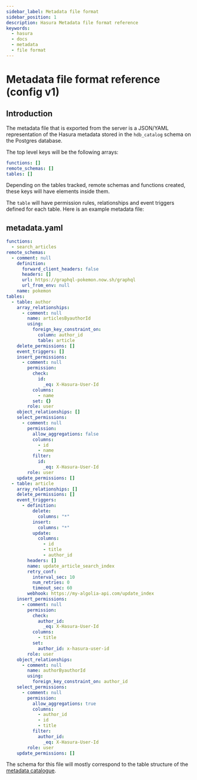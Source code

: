 ```yaml
---
sidebar_label: Metadata file format
sidebar_position: 1
description: Hasura Metadata file format reference
keywords:
  - hasura
  - docs
  - metadata
  - file format
---
```


# Metadata file format reference (config v1)

## Introduction

The metadata file that is exported from the server is a JSON/YAML
representation of the Hasura metadata stored in the `hdb_catalog` schema
on the Postgres database.

The top level keys will be the following arrays:

```yaml
functions: []
remote_schemas: []
tables: []
```

Depending on the tables tracked, remote schemas and functions created,
these keys will have elements inside them.

The `table` will have permission rules, relationships and event triggers
defined for each table. Here is an example metadata file:

## metadata.yaml

```yaml
functions:
  - search_articles
remote_schemas:
  - comment: null
    definition:
      forward_client_headers: false
      headers: []
      url: https://graphql-pokemon.now.sh/graphql
      url_from_env: null
    name: pokemon
tables:
  - table: author
    array_relationships:
      - comment: null
        name: articlesByauthorId
        using:
          foreign_key_constraint_on:
            column: author_id
            table: article
    delete_permissions: []
    event_triggers: []
    insert_permissions:
      - comment: null
        permission:
          check:
            id:
              _eq: X-Hasura-User-Id
          columns:
            - name
          set: {}
        role: user
    object_relationships: []
    select_permissions:
      - comment: null
        permission:
          allow_aggregations: false
          columns:
            - id
            - name
          filter:
            id:
              _eq: X-Hasura-User-Id
        role: user
    update_permissions: []
  - table: article
    array_relationships: []
    delete_permissions: []
    event_triggers:
      - definition:
          delete:
            columns: "*"
          insert:
            columns: "*"
          update:
            columns:
              - id
              - title
              - author_id
        headers: []
        name: update_article_search_index
        retry_conf:
          interval_sec: 10
          num_retries: 0
          timeout_sec: 60
        webhook: https://my-algolia-api.com/update_index
    insert_permissions:
      - comment: null
        permission:
          check:
            author_id:
              _eq: X-Hasura-User-Id
          columns:
            - title
          set:
            author_id: x-hasura-user-id
        role: user
    object_relationships:
      - comment: null
        name: authorByauthorId
        using:
          foreign_key_constraint_on: author_id
    select_permissions:
      - comment: null
        permission:
          allow_aggregations: true
          columns:
            - author_id
            - id
            - title
          filter:
            author_id:
              _eq: X-Hasura-User-Id
        role: user
    update_permissions: []
```

The schema for this file will mostly correspond to the table structure
of the [metadata catalogue](/graphql/core/how-it-works/metadata-schema.mdx).
